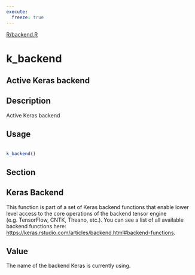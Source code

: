 ```yaml
---
execute:
  freeze: true
---
```


[R/backend.R](https://github.com/rstudio/keras//blob/main/R/backend.R#L153) 

# k_backend

## Active Keras backend

## Description
 Active Keras backend 


## Usage
```r
 
k_backend() 
```



## Section

## Keras Backend

   This function is part of a set of Keras backend functions that enable lower level access to the core operations of the backend tensor engine (e.g. TensorFlow, CNTK, Theano, etc.).  You can see a list of all available backend functions here: [https://keras.rstudio.com/articles/backend.html#backend-functions](https://keras.rstudio.com/articles/backend.html#backend-functions). 

## Value
 The name of the backend Keras is currently using. 





